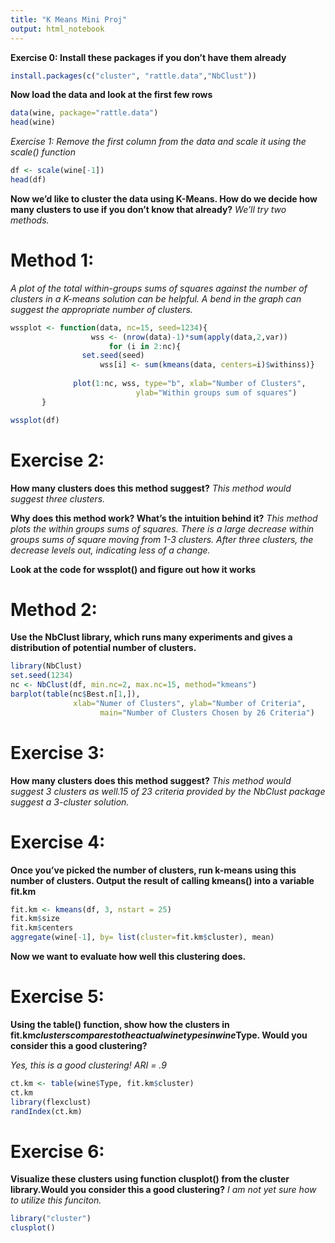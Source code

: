 ```yaml
---
title: "K Means Mini Proj"
output: html_notebook
---
```


**Exercise 0: Install these packages if you don't have them already**

```r
install.packages(c("cluster", "rattle.data","NbClust"))
```

**Now load the data and look at the first few rows**

```r
data(wine, package="rattle.data")
head(wine)
```

*Exercise 1: Remove the first column from the data and scale it using the scale() function*

```r
df <- scale(wine[-1])
head(df)
```

**Now we'd like to cluster the data using K-Means. 
How do we decide how many clusters to use if you don't know that already?**
*We'll try two methods.*

# Method 1: 
*A plot of the total within-groups sums of squares against the  number of clusters in a K-means solution can be helpful. A bend in the  graph can suggest the appropriate number of clusters.* 

```r
wssplot <- function(data, nc=15, seed=1234){
	              wss <- (nrow(data)-1)*sum(apply(data,2,var))
               	      for (i in 2:nc){
		        set.seed(seed)
	                wss[i] <- sum(kmeans(data, centers=i)$withinss)}
	                
		      plot(1:nc, wss, type="b", xlab="Number of Clusters",
	                        ylab="Within groups sum of squares")
	   }

wssplot(df)
```

# Exercise 2:
**How many clusters does this method suggest?** 
*This method would suggest three clusters.* 

**Why does this method work? What's the intuition behind it?** 
*This method plots the within groups sums of squares. There is a large decrease within groups sums of square moving from 1-3 clusters. After three clusters, the decrease levels out, indicating less of a change.* 

**Look at the code for wssplot() and figure out how it works**

# Method 2: 
**Use the NbClust library, which runs many experiments and gives a distribution of potential number of clusters.**

```r
library(NbClust)
set.seed(1234)
nc <- NbClust(df, min.nc=2, max.nc=15, method="kmeans")
barplot(table(nc$Best.n[1,]),
	          xlab="Numer of Clusters", ylab="Number of Criteria",
		            main="Number of Clusters Chosen by 26 Criteria")
```

# Exercise 3: 
**How many clusters does this method suggest?**
*This method would suggest 3 clusters as well.15 of 23 criteria provided by the NbClust package suggest a 3-cluster solution.*

# Exercise 4: 
**Once you've picked the number of clusters, run k-means  using this number of clusters. Output the result of calling kmeans() into a variable fit.km**

```r
fit.km <- kmeans(df, 3, nstart = 25)
fit.km$size
fit.km$centers
aggregate(wine[-1], by= list(cluster=fit.km$cluster), mean)
```

**Now we want to evaluate how well this clustering does.**

# Exercise 5: 
**Using the table() function, show how the clusters in fit.km$clusters compares to the actual wine types in wine$Type. Would you consider this a good clustering?**

*Yes, this is a good clustering! ARI = .9*

```r
ct.km <- table(wine$Type, fit.km$cluster)
ct.km
library(flexclust)
randIndex(ct.km)
```

# Exercise 6:
**Visualize these clusters using  function clusplot() from the cluster library.Would you consider this a good clustering?**
*I am not yet sure how to utilize this funciton.*

```r
library("cluster")
clusplot()
```
